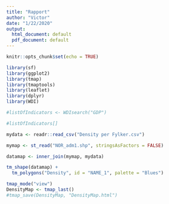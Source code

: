 ```yaml
---
title: "Rapport"
author: "Victor"
date: "1/22/2020"
output:
  html_document: default
  pdf_document: default
---
```


```r
knitr::opts_chunk$set(echo = TRUE)
```

```r
library(sf)
library(ggplot2)
library(tmap)
library(tmaptools)
library(leaflet)
library(dplyr)
library(WDI)

#listOfIndicators <- WDIsearch("GDP")

#listOfIndicators[]

mydata <- readr::read_csv("Density per Fylker.csv")

mymap <- st_read("NOR_adm1.shp", stringsAsFactors = FALSE)

datamap <- inner_join(mymap, mydata)

tm_shape(datamap) +
  tm_polygons("Density", id = "NAME_1", palette = "Blues")

tmap_mode("view")
DensityMap <- tmap_last()
#tmap_save(DensityMap, "DensityMap.html")

```



